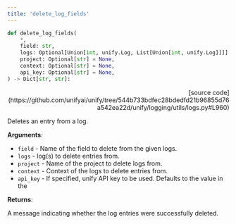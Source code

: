 ```yaml
---
title: 'delete_log_fields'
---
```


```python
def delete_log_fields(
    *,
    field: str,
    logs: Optional[Union[int, unify.Log, List[Union[int, unify.Log]]]] = None,
    project: Optional[str] = None,
    context: Optional[str] = None,
    api_key: Optional[str] = None,
) -> Dict[str, str]:
```

<p align="right">[source code](https://github.com/unifyai/unify/tree/544b733bdfec28bdedfd21b96855d76a542ea22d/unify/logging/utils/logs.py#L960)</p>

Deletes an entry from a log.

**Arguments**:

- `field` - Name of the field to delete from the given logs.
- `logs` - log(s) to delete entries from.
- `project` - Name of the project to delete logs from.
- `context` - Context of the logs to delete entries from.
- `api_key` - If specified, unify API key to be used. Defaults to the value in the



**Returns**:

A message indicating whether the log entries were successfully deleted.